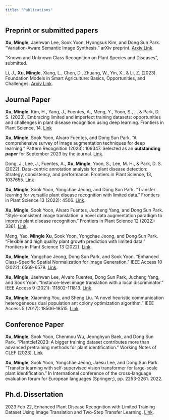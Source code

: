 ```yaml
---
title: "Publications"
---
```


## Preprint or submitted papers
**Xu, Mingle**, Jaehwan Lee, Sook Yoon, Hyongsuk Kim, and Dong Sun Park. "Variation-Aware Semantic Image Synthesis." arXiv preprint. [Arxiv Link](https://arxiv.org/abs/2301.10551).

"Known and Unknown Class Recognition on Plant Species and Diseases", submitted.

Li, J., **Xu, Mingle**, Xiang, L., Chen, D., Zhuang, W., Yin, X., & Li, Z. (2023). Foundation Models in Smart Agriculture: Basics, Opportunities, and Challenges. [Arxiv Link](https://arxiv.org/abs/2308.06668).

## Journal Paper

**Xu, Mingle**, Kim, H., Yang, J., Fuentes, A., Meng, Y., Yoon, S., ... & Park, D. S. (2023). Embracing limited and imperfect training datasets: opportunities and challenges in plant disease recognition using deep learning. Frontiers in Plant Science, 14. [Link](https://www.frontiersin.org/articles/10.3389/fpls.2023.1225409/full)

**Xu, Mingle**, Sook Yoon, Alvaro Fuentes, and Dong Sun Park. "A comprehensive survey of image augmentation techniques for deep learning." Pattern Recognition (2023): 109347. Selected as an **outstanding paper** for September 2023 by the journal. [Link](https://www.sciencedirect.com/science/article/pii/S0031320323000481).

Dong, J., Lee, J., Fuentes, A., **Xu, Mingle**, Yoon, S., Lee, M. H., & Park, D. S. (2022). Data-centric annotation analysis for plant disease detection: Strategy, consistency, and performance. Frontiers in Plant Science, 13, 1037655. [Link](https://www.frontiersin.org/articles/10.3389/fpls.2022.1037655/full)

**Xu, Mingle**, Sook Yoon, Yongchae Jeong, and Dong Sun Park. "Transfer learning for versatile plant disease recognition with limited data." Frontiers in Plant Science 13 (2022): 4506. [Link](https://www.frontiersin.org/articles/10.3389/fpls.2022.1010981/full).

**Xu, Mingle**, Sook Yoon, Alvaro Fuentes, Jucheng Yang, and Dong Sun Park. "Style-consistent image translation: a novel data augmentation paradigm to improve plant disease recognition." Frontiers in Plant Science 12 (2022): 3361. [Link](https://www.frontiersin.org/articles/10.3389/fpls.2021.773142/full).

Meng, Yao, **Mingle Xu**, Sook Yoon, Yongchae Jeong, and Dong Sun Park. "Flexible and high quality plant growth prediction with limited data." Frontiers in Plant Science 13 (2022). [Link](https://www.frontiersin.org/articles/10.3389/fpls.2022.989304/full).

**Xu, Mingle**, Yongchae Jeong, Dong Sun Park, and Sook Yoon. "Enhanced Class-Specific Spatial Normalization for Image Generation." IEEE Access 10 (2022): 6569-6579. [Link](https://ieeexplore.ieee.org/abstract/document/9682740).

**Xu, Mingle**, Jaehwan Lee, Alvaro Fuentes, Dong Sun Park, Jucheng Yang, and Sook Yoon. "Instance-level image translation with a local discriminator." IEEE Access 9 (2021): 111802-111813. [Link](https://ieeexplore.ieee.org/abstract/document/9505697).

**Xu, Mingle**, Xiaoming You, and Sheng Liu. "A novel heuristic communication heterogeneous dual population ant colony optimization algorithm." IEEE Access 5 (2017): 18506-18515. [Link](https://ieeexplore.ieee.org/abstract/document/8022690).


## Conference Paper

**Xu, Mingle**, Sook Yoon, Chenmou Wu, Jeonghyun Baek, and Dong Sun Park. "Plantclef2023: A bigger training dataset contributes more than advanced pretraining methods for plant identification." Working Notes of CLEF (2023). [Link](https://ceur-ws.org/Vol-3497/paper-183.pdf)

**Xu, Mingle**, Sook Yoon, Yongchae Jeong, Jaesu Lee, and Dong Sun Park. "Transfer learning with self-supervised vision transformer for large-scale plant identification." In International conference of the cross-language evaluation forum for European languages (Springer;), pp. 2253-2261. 2022.


## Ph.d. Dissertation

2023 Feb 22, Enhanced Plant Disease Recognition with Limited Training Dataset Using Image Translation and Two-Step Transfer Learning. [Link](https://www.researchgate.net/publication/368464605_Enhanced_Plant_Disease_Recognition_with_Limited_Training_Dataset_Using_Image_Translation_and_Two-Step_Transfer_Learning).
